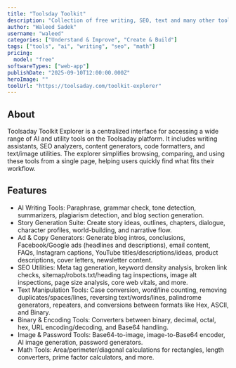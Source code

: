 ```yaml
---
title: "Toolsday Toolkit"
description: "Collection of free writing, SEO, text and many other tools"
author: "Waleed Sadek"
username: "waleed"
categories: ["Understand & Improve", "Create & Build"]
tags: ["tools", "ai", "writing", "seo", "math"]
pricing:
  model: "free"
softwareTypes: ["web-app"]
publishDate: "2025-09-10T12:00:00.000Z"
heroImage: ""
toolUrl: "https://toolsaday.com/toolkit-explorer"
---
```


## About

Toolsaday Toolkit Explorer is a centralized interface for accessing a wide range of AI and utility tools on the Toolsaday platform. It includes writing assistants, SEO analyzers, content generators, code formatters, and text/image utilities. The explorer simplifies browsing, comparing, and using these tools from a single page, helping users quickly find what fits their workflow.
## Features

- AI Writing Tools: Paraphrase, grammar check, tone detection, summarizers, plagiarism detection, and blog section generation.
- Story Generation Suite: Create story ideas, outlines, chapters, dialogue, character profiles, world-building, and narrative flow.
- Ad & Copy Generators: Generate blog intros, conclusions, Facebook/Google ads (headlines and descriptions), email content, FAQs, Instagram captions, YouTube titles/descriptions/ideas, product descriptions, cover letters, newsletter content.
- SEO Utilities: Meta tag generation, keyword density analysis, broken link checks, sitemap/robots.txt/heading tag inspections, image alt inspections, page size analysis, core web vitals, and more.
- Text Manipulation Tools: Case conversion, word/line counting, removing duplicates/spaces/lines, reversing text/words/lines, palindrome generators, repeaters, and conversions between formats like Hex, ASCII, and Binary.
- Binary & Encoding Tools: Converters between binary, decimal, octal, hex, URL encoding/decoding, and Base64 handling.
- Image & Password Tools: Base64-to-image, image-to-Base64 encoder, AI image generation, password generators.
- Math Tools: Area/perimeter/diagonal calculations for rectangles, length converters, prime factor calculators, and more.
